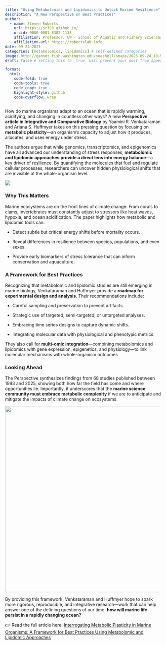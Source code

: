 ```yaml
---
title: "Using Metabolomics and Lipidomics to Unlock Marine Resilience"
description: "A New Perspective on Best Practices"
author:
  - name: Steven Roberts
    url: https://sr320.github.io/
    orcid: 0000-0001-8302-1138
    affiliation: Professor, UW - School of Aquatic and Fishery Sciences
    affiliation-url: https://robertslab.info
date: 09-24-2025
categories: [metabolomics, lipidomics] # self-defined categories
image: http://gannet.fish.washington.edu/seashell/snaps/2025-09-24_10-52-23.png # finding a good image
draft: false # setting this to `true` will prevent your post from appearing on your listing page until you're ready!

format:
  html:
    code-fold: true
    code-tools: true
    code-copy: true
    highlight-style: github
    code-overflow: wrap
---
```


How do marine organisms adapt to an ocean that is rapidly warming, acidifying, and changing in countless other ways? A new **Perspective article in Integrative and Comparative Biology** by Yaamini R. Venkataraman and Ariana S. Huffmyer takes on this pressing question by focusing on **metabolic plasticity**—an organism’s capacity to adjust how it produces, allocates, and uses energy under stress.

The authors argue that while genomics, transcriptomics, and epigenomics have all advanced our understanding of stress responses, **metabolomic and lipidomic approaches provide a direct lens into energy balance**—a key driver of resilience. By quantifying the molecules that fuel and regulate cellular processes, researchers can uncover hidden physiological shifts that are invisible at the whole-organism level.

![](http://gannet.fish.washington.edu/seashell/snaps/2025-09-24_10-54-17.png)

### **Why This Matters**

Marine ecosystems are on the front lines of climate change. From corals to clams, invertebrates must constantly adjust to stressors like heat waves, hypoxia, and ocean acidification. The paper highlights how metabolic and lipidomic tools can:

-   Detect subtle but critical energy shifts before mortality occurs.

-   Reveal differences in resilience between species, populations, and even sexes.

-   Provide early biomarkers of stress tolerance that can inform conservation and aquaculture.

### **A Framework for Best Practices**

Recognizing that metabolomic and lipidomic studies are still emerging in marine biology, Venkataraman and Huffmyer provide a **roadmap for experimental design and analysis**. Their recommendations include:

-   Careful sampling and preservation to prevent artifacts.

-   Strategic use of targeted, semi-targeted, or untargeted analyses.

-   Embracing time series designs to capture dynamic shifts.

-   Integrating molecular data with physiological and phenotypic metrics.

They also call for **multi-omic integration**—combining metabolomics and lipidomics with gene expression, epigenetics, and physiology—to link molecular mechanisms with whole-organism outcomes

### **Looking Ahead**

The Perspective synthesizes findings from 68 studies published between 1993 and 2025, showing both how far the field has come and where opportunities lie. Importantly, it underscores that the **marine science community must embrace metabolic complexity** if we are to anticipate and mitigate the impacts of climate change on ecosystems.

<img src="http://gannet.fish.washington.edu/seashell/snaps/figure1.png" width="600" />

By providing this framework, Venkataraman and Huffmyer hope to spark more rigorous, reproducible, and integrative research—work that can help answer one of the defining questions of our time: **how will marine life persist in a rapidly changing ocean?**

👉 Read the full article here: [Interrogating Metabolic Plasticity in Marine Organisms: A Framework for Best Practices Using Metabolomic and Lipidomic
Approaches](http://gannet.fish.washington.edu/seashell/snaps/Venkataraman_Huffmyer2025.pdf)
